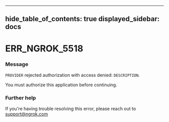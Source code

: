 

---
hide_table_of_contents: true
displayed_sidebar: docs
---


# ERR_NGROK_5518

### Message
`PROVIDER` rejected authorization with access denied: `DESCRIPTION`.

You must authorize this application before continuing.

<ErrorDetails />



### Further help
If you're having trouble resolving this error, please reach out to [support@ngrok.com](mailto:support@ngrok.com?subject=Help%20with%20ERR_NGROK_5518)

